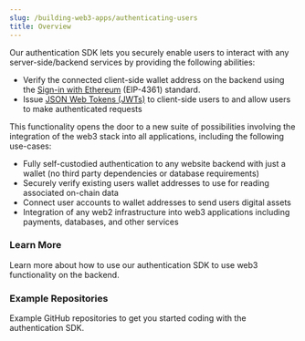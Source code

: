 ```yaml
---
slug: /building-web3-apps/authenticating-users
title: Overview
---
```



Our authentication SDK lets you securely enable users to interact with any server-side/backend services by providing the following abilities:
- Verify the connected client-side wallet address on the backend using the [Sign-in with Ethereum](https://eips.ethereum.org/EIPS/eip-4361) (EIP-4361) standard.
- Issue [JSON Web Tokens (JWTs)](https://jwt.io) to client-side users to and allow users to make authenticated requests

This functionality opens the door to a new suite of possibilities involving the integration of the web3 stack into all applications, including the following use-cases:
- Fully self-custodied authentication to any website backend with just a wallet (no third party dependencies or database requirements)
- Securely verify existing users wallet addresses to use for reading associated on-chain data
- Connect user accounts to wallet addresses to send users digital assets
- Integration of any web2 infrastructure into web3 applications including payments, databases, and other services

### Learn More 

Learn more about how to use our authentication SDK to use web3 functionality on the backend.

<div className="row">

<div className="col col--6" style={{ marginTop: 8 }}>
  <QuickstartCard
    name="Quickstart"
    link="/building-web3-apps/authenticating-users/quickstart"
    description="Learn by example by building a simple web app with wallet authentication."
  />
</div>

<div className="col col--6" style={{ marginTop: 8 }}>
  <QuickstartCard
    name="Server-side User Verification"
    link="/building-web3-apps/authenticating-users/server-side-user-verification"
    description="Learn how to verify the connected wallet on your backend"
    image="/assets/icons/drop.svg"
  />
</div>

</div>

<div className="row" style={{ marginTop: 24 }}>

<div className="col col--6" style={{ marginTop: 8 }}>
  <QuickstartCard 
    name="Wallet Authentication"
    link="/building-web3-apps/authenticating-users/wallet-authentication"
    description="Learn how to authenticate users to a backend and enable authenticated requests without a third-party."
    image="/assets/icons/collection.svg"
  />
</div>


<div className="col col--6" style={{ marginTop: 8 }}>
  <QuickstartCard
    name="Security & Advanced Usage"
    link="/building-web3-apps/authenticating-users/security-and-advanced-usage"
    description="Learn about security and advanced usage of the authentication SDK"
    image="/assets/icons/split.svg"
  />
</div>

</div>

### Example Repositories

Example GitHub repositories to get you started coding with the authentication SDK.

<div className="row" style={{ marginTop: 24 }}>

<div className="col col--6" style={{ marginTop: 8 }}>
  <QuickstartCard 
    name="Basic Authentication"
    link="https://github.com/thirdweb-example/sign-in-with-ethereum"
    description="A basic authentication example showing how to setup a client and server with the authentication SDK."
    image="/assets/icons/nft.svg"
  />
</div>


<div className="col col--6" style={{ marginTop: 8 }}>
  <QuickstartCard
    name="Thirdweb Stripe"
    link="https://github.com/thirdweb-example/sign-in-with-ethereum"
    description="An example of how to setup Stripe subscriptions with the authentication SDK."
    image="/assets/icons/token.svg"
  />
</div>

</div>